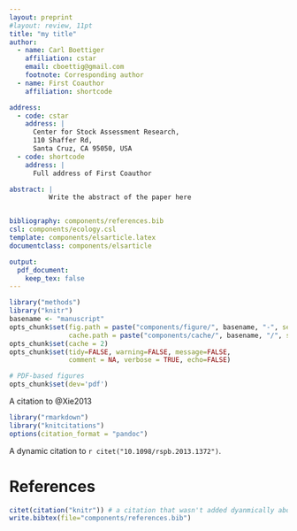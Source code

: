```yaml
---
layout: preprint
#layout: review, 11pt
title: "my title"
author: 
  - name: Carl Boettiger
    affiliation: cstar
    email: cboettig@gmail.com
    footnote: Corresponding author
  - name: First Coauthor 
    affiliation: shortcode

address: 
  - code: cstar
    address: | 
      Center for Stock Assessment Research,
      110 Shaffer Rd,
      Santa Cruz, CA 95050, USA 
  - code: shortcode
    address: |
      Full address of First Coauthor

abstract: | 
          Write the abstract of the paper here


bibliography: components/references.bib
csl: components/ecology.csl
template: components/elsarticle.latex
documentclass: components/elsarticle

output: 
  pdf_document:
    keep_tex: false
---
```




```r
library("methods")
library("knitr")
basename <- "manuscript"
opts_chunk$set(fig.path = paste("components/figure/", basename, "-", sep=""),
               cache.path = paste("components/cache/", basename, "/", sep=""))
opts_chunk$set(cache = 2)
opts_chunk$set(tidy=FALSE, warning=FALSE, message=FALSE, 
               comment = NA, verbose = TRUE, echo=FALSE)

# PDF-based figures
opts_chunk$set(dev='pdf')
```


A citation to @Xie2013

```r
library("rmarkdown")
library("knitcitations")
options(citation_format = "pandoc")
```

A dynamic citation to `r citet("10.1098/rspb.2013.1372")`.  


# References

```r
citet(citation("knitr")) # a citation that wasn't added dyanmically above
write.bibtex(file="components/references.bib")
```

